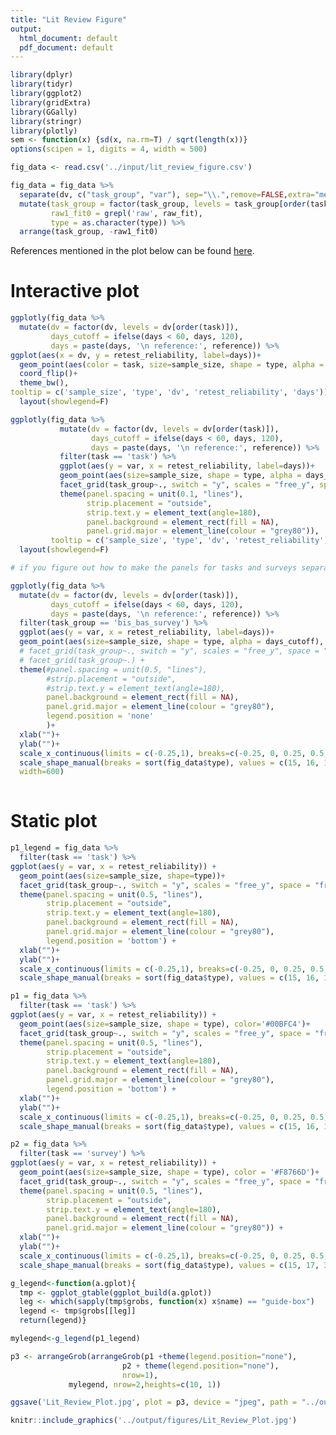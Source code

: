 ```yaml
---
title: "Lit Review Figure"
output:
  html_document: default
  pdf_document: default
---
```


```r
library(dplyr)
library(tidyr)
library(ggplot2)
library(gridExtra)
library(GGally)
library(stringr)
library(plotly)
sem <- function(x) {sd(x, na.rm=T) / sqrt(length(x))}
options(scipen = 1, digits = 4, width = 500)
```

```r
fig_data <- read.csv('../input/lit_review_figure.csv')
```

```r
fig_data = fig_data %>%
  separate(dv, c("task_group", "var"), sep="\\.",remove=FALSE,extra="merge") %>%
  mutate(task_group = factor(task_group, levels = task_group[order(task)]),
         raw1_fit0 = grepl('raw', raw_fit),
         type = as.character(type)) %>%
  arrange(task_group, -raw1_fit0)
```

References mentioned in the plot below can be found [here](https://docs.google.com/spreadsheets/d/1hcED4_rWSGSE8Td0aqT0kWqlLCBAzRNKBXj3tSram58/edit?usp=sharing).

# Interactive plot

```r
ggplotly(fig_data %>%
  mutate(dv = factor(dv, levels = dv[order(task)]),
         days_cutoff = ifelse(days < 60, days, 120),
         days = paste(days, '\n reference:', reference)) %>%
ggplot(aes(x = dv, y = retest_reliability, label=days))+
  geom_point(aes(color = task, size=sample_size, shape = type, alpha = days_cutoff))+
  coord_flip()+
  theme_bw(),
tooltip = c('sample_size', 'type', 'dv', 'retest_reliability', 'days')) %>%
  layout(showlegend=F)
```


```r
ggplotly(fig_data %>%
           mutate(dv = factor(dv, levels = dv[order(task)]),
                  days_cutoff = ifelse(days < 60, days, 120),
                  days = paste(days, '\n reference:', reference)) %>%
           filter(task == 'task') %>%
           ggplot(aes(y = var, x = retest_reliability, label=days))+
           geom_point(aes(size=sample_size, shape = type, alpha = days_cutoff), color = '#00BFC4')+
           facet_grid(task_group~., switch = "y", scales = "free_y", space = "free_y") +
           theme(panel.spacing = unit(0.1, "lines"), 
                 strip.placement = "outside",
                 strip.text.y = element_text(angle=180),
                 panel.background = element_rect(fill = NA),
                 panel.grid.major = element_line(colour = "grey80")),
         tooltip = c('sample_size', 'type', 'dv', 'retest_reliability', 'days')) %>%
  layout(showlegend=F)

# if you figure out how to make the panels for tasks and surveys separately you can use subplot() - a ggplotly function to plot them side by side
```

```r
ggplotly(fig_data %>%
  mutate(dv = factor(dv, levels = dv[order(task)]),
         days_cutoff = ifelse(days < 60, days, 120),
         days = paste(days, '\n reference:', reference)) %>%
  filter(task_group == 'bis_bas_survey') %>%
  ggplot(aes(y = var, x = retest_reliability, label=days))+
  geom_point(aes(size=sample_size, shape = type, alpha = days_cutoff), color = '#F8766D')+
  # facet_grid(task_group~., switch = "y", scales = "free_y", space = "free_y") +
  # facet_grid(task_group~.) +
  theme(#panel.spacing = unit(0.5, "lines"),
        #strip.placement = "outside",
        #strip.text.y = element_text(angle=180),
        panel.background = element_rect(fill = NA),
        panel.grid.major = element_line(colour = "grey80"),
        legend.position = 'none'
        )+
  xlab("")+
  ylab("")+
  scale_x_continuous(limits = c(-0.25,1), breaks=c(-0.25, 0, 0.25, 0.5, 0.75, 1))+
  scale_shape_manual(breaks = sort(fig_data$type), values = c(15, 16, 17, 3)),
  width=600)
  
```

# Static plot

```r
p1_legend = fig_data %>%
  filter(task == 'task') %>%
ggplot(aes(y = var, x = retest_reliability)) + 
  geom_point(aes(size=sample_size, shape=type))+
  facet_grid(task_group~., switch = "y", scales = "free_y", space = "free_y") +
  theme(panel.spacing = unit(0.5, "lines"), 
        strip.placement = "outside",
        strip.text.y = element_text(angle=180),
        panel.background = element_rect(fill = NA),
        panel.grid.major = element_line(colour = "grey80"),
        legend.position = 'bottom') + 
  xlab("")+
  ylab("")+
  scale_x_continuous(limits = c(-0.25,1), breaks=c(-0.25, 0, 0.25, 0.5, 0.75, 1))+
  scale_shape_manual(breaks = sort(fig_data$type), values = c(15, 16, 17, 3))

p1 = fig_data %>%
  filter(task == 'task') %>%
ggplot(aes(y = var, x = retest_reliability)) + 
  geom_point(aes(size=sample_size, shape = type), color='#00BFC4')+
  facet_grid(task_group~., switch = "y", scales = "free_y", space = "free_y") +
  theme(panel.spacing = unit(0.5, "lines"), 
        strip.placement = "outside",
        strip.text.y = element_text(angle=180),
        panel.background = element_rect(fill = NA),
        panel.grid.major = element_line(colour = "grey80"),
        legend.position = 'bottom') + 
  xlab("")+
  ylab("")+
  scale_x_continuous(limits = c(-0.25,1), breaks=c(-0.25, 0, 0.25, 0.5, 0.75, 1))+
  scale_shape_manual(breaks = sort(fig_data$type), values = c(15, 16, 17, 3))

p2 = fig_data %>%
  filter(task == 'survey') %>%
ggplot(aes(y = var, x = retest_reliability)) + 
  geom_point(aes(size=sample_size, shape = type), color = '#F8766D')+
  facet_grid(task_group~., switch = "y", scales = "free_y", space = "free_y") +
  theme(panel.spacing = unit(0.5, "lines"), 
        strip.placement = "outside",
        strip.text.y = element_text(angle=180),
        panel.background = element_rect(fill = NA),
        panel.grid.major = element_line(colour = "grey80")) + 
  xlab("")+
  ylab("")+
  scale_x_continuous(limits = c(-0.25,1), breaks=c(-0.25, 0, 0.25, 0.5, 0.75, 1))+
  scale_shape_manual(breaks = sort(fig_data$type), values = c(15, 17, 3))

g_legend<-function(a.gplot){
  tmp <- ggplot_gtable(ggplot_build(a.gplot))
  leg <- which(sapply(tmp$grobs, function(x) x$name) == "guide-box")
  legend <- tmp$grobs[[leg]]
  return(legend)}

mylegend<-g_legend(p1_legend)

p3 <- arrangeGrob(arrangeGrob(p1 +theme(legend.position="none"),
                         p2 + theme(legend.position="none"),
                         nrow=1),
             mylegend, nrow=2,heights=c(10, 1))

ggsave('Lit_Review_Plot.jpg', plot = p3, device = "jpeg", path = "../output/figures/", width = 24, height = 20, units = "in")
```

```r
knitr::include_graphics('../output/figures/Lit_Review_Plot.jpg')
```
